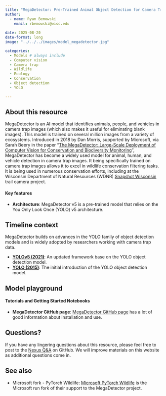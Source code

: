 ```yaml
---
title: "MegaDetector: Pre-Trained Animal Object Detection for Camera Trap Images"
author: 
  - name: Ryan Bemowski
    email: rbemowski@wisc.edu
    
date: 2025-08-20
date-format: long
image: "../../../images/model_megadetector.jpg"

categories: 
  - Models # always include
  - Computer vision
  - Camera trap
  - Wildlife
  - Ecology
  - Conservation
  - Object detection
  - YOLO

---
```

## About this resource

MegaDetector is an AI model that identifies animals, people, and vehicles in camera trap images (which also makes it
useful for eliminating blank images). This model is trained on several million images from a variety of ecosystems.
Introduced in 2018 by Dan Morris, supported by Microsoft, via Sarah Beery in the paper "[The MegaDetector: Large-Scale Deployment of Computer Vision for Conservation and Biodiversity Monitoring](https://www.ai4sibook.org/wp-content/uploads/2022/08/MegaDetector.pdf)",
MegaDetector has become a widely used model for animal, human, and vehicle detection in camera trap images. It being
specifically trained on camera trap images allows it to excel in wildlife conservation filtering tasks. It is being used
in numerous conservation efforts, including at the Wisconsin Department of Natural Resources (WDNR) [Snapshot Wisconsin](https://dnr.wisconsin.gov/topic/research/projects/snapshot) trail camera project.


#### Key features
- **Architecture**: MegaDetector v5 is a pre-trained model that relies on the You Only Look Once (YOLO) v5 architecture.

## Timeline context
MegaDetector builds on advances in the YOLO family of object detection models and is widely adopted by researchers working with camera trap data.  

- **[YOLOv5 (2021)](https://arxiv.org/html/2407.20892v1)**: An updated framework base on the YOLO object detection model.
- **[YOLO (2015)](https://arxiv.org/pdf/1506.02640)**: The initial introduction of the YOLO object
detection model.

## Model playground
#### Tutorials and Getting Started Notebooks

- **MegaDetector GitHub page**: [MegaDetector GitHub page](https://github.com/agentmorris/MegaDetector/tree/main) has a
lot of good information about installation and use.


## Questions?
If you have any lingering questions about this resource, please feel free to post to the [Nexus Q&A](https://github.com/UW-Madison-DataScience/ML-X-Nexus/discussions/categories/q-a) on GitHub. We will improve materials on this website as additional questions come in.

## See also
<!-- MARKDOWN COMMENT: Please Check the existing resources on Nexus to see if any other related resources (e.g., related books/videos, blog posts commenting on the resource, alternative approaches/frameworks, etc.) should be linked below. You may also link to resources which aren't currently on the Nexus platform, if applicable. However, if you're feeling ambitious, you may wish to post those to Nexus as well!  -->
- Microsoft fork - PyTorch Wildlife: [Microsoft PyTorch Wildlife](https://github.com/microsoft/CameraTraps) is the
Microsoft run fork of their support to the MegaDetector project.
